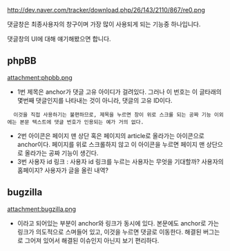 http://dev.naver.com/tracker/download.php/26/143/2110/867/re0.png

댓글창은 최종사용자의 창구이며 가장 많이 사용되게 되는 기능중 하나입니다.

댓글창의 UI에 대해 얘기해봤으면 합니다.
== phpBB ==
attachment:phpbb.png

* 1번 제목은 anchor가 댓글 고유 아이디가 걸려있다. 그러나 이 번호는 이 글타래의 몇번째 댓글인지를 나타내는 것이 아니라, 댓글의 고유 ID이다.
   이것을 직접 사용하기는 불편하므로, 제목을 누르면 창이 위로 스크롤 되는 공짜 기능 이외에는 본문 텍스트에 댓글 번호가 인용되는 예가 거의 없다.
* 2번 아이콘은 페이지 맨 상단 혹은 페이지의 article로 올라가는 아이콘으로 anchor이다. 페이지를 위로 스크롤하지 않고 이 아이콘을 누르면 페이지 맨 상단으로 올라가는 공짜 기능이 생긴다.
* 3번 사용자 id 링크 : 사용자 id 링크를 누르는 사용자는 무엇을 기대할까? 사용자의 홈페이지? 사용자가 글을 올린 내역?
== bugzilla ==
attachment:bugzilla.png
* {{{Comment #68}}}이라고 되어있는 부분이 anchor와 링크가 동시에 있다. 본문에도 anchor로 가는 링크가 의도적으로 스며들어 있고, 이것을 누르면 댓글로 이동한다. 해결된 버그는 {{{<del>}}}로 그어져 있어서 해결된 이슈인지 아닌지 보기 편리하다.
